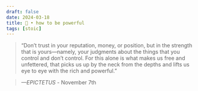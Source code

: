 ```yaml
---
draft: false 
date: 2024-03-18
title: 🗿 • how to be powerful
tags: [stoic]
---
```


>  “Don’t trust in your reputation, money, or position, but in the strength that is yours—namely, your judgments about the things that you control and don’t control. For this alone is what makes us free and unfettered, that picks us up by the neck from the depths and lifts us eye to eye with the rich and powerful.”

> *—EPICTETUS* - November 7th